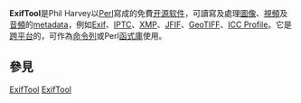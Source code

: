 {{expand|time=2015-10-03T05:09:24+00:00}}
{{unreferenced|time=2015-10-03T05:09:24+00:00}}
{{Infobox software 
| name                   = ExifTool
| logo                   =
| screenshot             = ExifTool screenshot.png
| caption                =
| author                 = Phil Harvey
| developer              =
| released               = {{Start date|2003|11|19}} <ref name=ancienthistory>[https://exiftool.org/ancient_history.html ExifTool Ancient History]</ref>
| latest release version = 12.40 <ref name=versionhistory>[https://exiftool.org/history.html ExifTool Version History]</ref>
| latest release date    = {{release date|2022|04|07}}
| latest preview version = 11.80 <ref name=versionhistory />
| latest preview date    = {{release date|2019|12|17}}
| programming language   = [[Perl|Perl]]
| operating system       = [[Microsoft_Windows|Windows]]、[[OS_X|OS X]]、[[Linux|Linux]]
| platform               =
| language               = 英文
| status                 = Active
| genre                  = [[Tag_editor|Tag editor]]
| license                = [[GNU_General_Public_License|GPL]] 1 + [[艺术许可协议|艺术许可协议]]
| website                = {{URL|https://exiftool.org/}}
}}

'''ExifTool'''是Phil Harvey以[[Perl|Perl]]寫成的免費[[开源软件|开源软件]]，可讀寫及處理[[圖像|圖像]]、[[視頻|視頻]]及[[音頻|音頻]]的[[metadata|metadata]]，例如[[Exif|Exif]]、[[IPTC|IPTC]]、[[XMP|XMP]]、[[JFIF|JFIF]]、[[GeoTIFF|GeoTIFF]]、[[ICC_Profile|ICC Profile]]。它是[[跨平台|跨平台]]的，可作為[[命令列|命令列]]或Perl[[函式庫|函式庫]]使用。

==參見==
{{reflist}}

[[Category:2003年软件|ExifTool]]
[[Category:自由媒體軟體|ExifTool]]